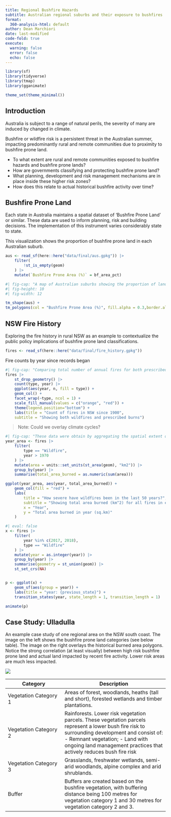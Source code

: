 ```yaml
---
title: Regional Bushfire Hazards
subtitle: Australian regional suburbs and their exposure to bushfires
format:
  360-analysis-html: default
author: Dean Marchiori
date: last-modified
code-fold: true
execute:
  warning: false 
  error: false
  echo: false
---
```


```r
library(sf)
library(tidyverse)
library(tmap)
library(gganimate)

theme_set(theme_minimal())
```

## Introduction

Australia is subject to a range of natural perils, the severity of many are induced by changed in climate. 

Bushfire or wildfire risk is a persistent threat in the Australian summer, impacting predominantly rural and 
remote communities due to proximity to bushfire prone land. 

- To what extent are rural and remote communities exposed to bushfire hazards and bushfire prone lands?  
- How are governments classifying and protecting bushfire prone land?  
- What planning, development and risk management mechanisms are in place inside these higher risk zones?  
- How does this relate to actual historical bushfire activity over time?  

## Bushfire Prone Land  

Each state in Australia maintains a spatial dataset of 'Bushfire Prone Land' or similar. These data are used to inform
planning, risk and building decisions. The implementation of this instrument varies considerably state to state. 

This visualization shows the proportion of bushfire prone land in each Australian suburb.

```r
aus <- read_sf(here::here("data/final/aus.gpkg")) |>
    filter(
        !st_is_empty(geom)
    ) |>
    mutate(`Bushfire Prone Area (%)` = bf_area_pct)
```

```r
#| fig-cap: "A map of Australian suburbs showing the proportion of land area classified as Bushfire Prone Land by the relevant state authority. Note each state has vastly different criteria to classifying bushfire prone land." 
#| fig-height: 10
#| fig-width: 12

tm_shape(aus) +
tm_polygons(col = "Bushfire Prone Area (%)", fill.alpha = 0.3,border.alpha = 0)
```


## NSW Fire History  

Exploring the fire history in rural NSW as an example to contextualize the public policy implications of bushfire prone land classifications.  


```r
fires <- read_sf(here::here("data/final/fire_history.gpkg"))
```

Fire counts by year since records began

```r
#| fig-cap: "Comparing total number of annual fires for both prescribed burns and wildfires.  These data are aggregated by NPWS, however clearly the data are not complete for early 20th century. If used, suggest we subset to more recent years." 
fires |>
    st_drop_geometry() |>
    count(type, year) |>
    ggplot(aes(year, n, fill = type)) +
    geom_col() +
    facet_wrap(~type, ncol = 1) +
    scale_fill_manual(values = c("orange", "red")) +
    theme(legend.position="bottom") +
    labs(title = "Count of fires in NSW since 1900",
    subtitle = "Showing both wildfires and prescribed burns")
```


> Note: Could we overlay climate cycles?

```r
#| fig-cap: "These data were obtain by aggregating the spatial extent of the burned area polygons in the NSWPW fire history dataset."
year_area <- fires |>
    filter(
        type == "Wildfire",
        year > 1970
    ) |>
    mutate(area = units::set_units(st_area(geom), "km2")) |>
    group_by(year) |>
    summarise(total_area_burned = as.numeric(sum(area)))

ggplot(year_area, aes(year, total_area_burned)) +
    geom_col(fill = "red") +
    labs(
        title = "How severe have wildfires been in the last 50 years?",
        subtitle = "Showing total area burned (km^2) for all fires in each year since 1970./nNotice the cyclical appearance of highly severe fire years.",
        x = "Year",
        y = "Total area burned in year (sq.km)"
    )
```


```r
#| eval: false
x <- fires |>
    filter(
        year %in% c(2017, 2018),
        type == "Wildfire"
    ) |>
    mutate(year = as.integer(year)) |>
    group_by(year) |>
    summarise(geometry = st_union(geom)) |>
    st_set_crs(NA)


p <- ggplot(x) +
    geom_sf(aes(group = year)) +
    labs(title = "year: {previous_state}") +
    transition_states(year, state_length = 1, transition_length = 1)

animate(p)
```

## Case Study: Ulladulla  

An example case study of one regional area on the NSW south coast. The image on the left shows the bushfire prone land categories (see below table). The image on the right overlays the historical burned area polygons. Notice the strong correlation (at least visually) between high risk bushfire prone land and actual land impacted by recent fire activity.  Lower risk areas are much less impacted.    

![](img/360_bfp.png)  


Category | Description | Risk Rating  
------|-----------
Vegetation Category 1 |  Areas of forest, woodlands, heaths (tall and short), forested wetlands and timber plantations. | High
Vegetation Category 2  | Rainforests. Lower risk vegetation parcels. These vegetation parcels represent a lower bush fire risk to surrounding development and consist of: - Remnant vegetation; - Land with ongoing land management practices that actively reduces bush fire risk | Low  
Vegetation Category 3 | Grasslands, freshwater wetlands, semi-arid woodlands, alpine complex and arid shrublands. | Medium  
Buffer | Buffers are created based on the bushfire vegetation, with buffering distance being 100 metres for vegetation category 1 and 30 metres for vegetation category 2 and 3. |   



